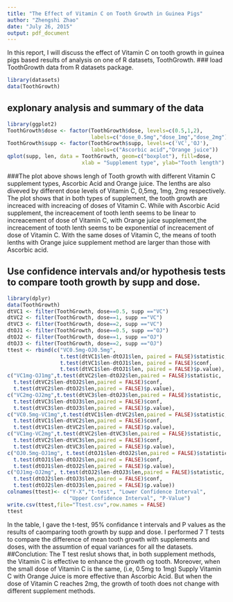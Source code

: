 ```yaml
---
title: "The Effect of Vitamin C on Tooth Growth in Guinea Pigs"
author: "Zhengshi Zhao"
date: "July 26, 2015"
output: pdf_document
---
```


In this report, I will discuss the effect of Vitamin C on tooth growth in guinea pigs based results of analysis on one of R datasets, ToothGrowth. 
### load ToothGrowth data from R datasets package. 
```r
library(datasets)
data(ToothGrowth)
```
## explonary analysis and summary of the data

```r
library(ggplot2)
ToothGrowth$dose <- factor(ToothGrowth$dose, levels=c(0.5,1,2), 
                           labels=c("dose_0.5mg","dose_1mg","dose_2mg"))
ToothGrowth$supp <- factor(ToothGrowth$supp, levels=c('VC','OJ'),
                           labels=c("Ascorbic acid","Orange juice"))
qplot(supp, len, data = ToothGrowth, geom=c("boxplot"), fill=dose,
                        xlab = "Supplement type", ylab="Tooth length")
```
###The plot above shows lengh of Tooth growth with different Vitamin C supplement types, Ascorbic Acid and Orange juice. The lenths are also diveved by different dose levels of Vitamin C, 0,5mg, 1mg, 2mg respectively. The plot shows that in both types of supplement, the tooth growth are increaced with increacing of doses of Vitamin C. While with Ascorbic Acid supplement, the increacement of tooth lenth seems to be linear to increacement of dose of Vitamin C, with Orange juice supplement,the increacement of tooth lenth seems to be exponential of increacement of dose of Vitamin C. With the same doses of Vitamin C, the means of tooth lenths with Orange juice supplement method are larger than those with Ascorbic acid. 

## Use confidence intervals and/or hypothesis tests to compare tooth growth by supp and dose. 
```r
library(dplyr)
data(ToothGrowth)
dtVC1 <- filter(ToothGrowth, dose==0.5, supp =="VC")
dtVC2 <- filter(ToothGrowth, dose==1, supp =="VC")
dtVC3 <- filter(ToothGrowth, dose==2, supp =="VC")
dtOJ1 <- filter(ToothGrowth, dose==0.5, supp =="OJ")
dtOJ2 <- filter(ToothGrowth, dose==1, supp =="OJ")
dtOJ3 <- filter(ToothGrowth, dose==2, supp =="OJ")   
ttest <- rbind(c("VC0.5mg-OJ0.5mg",
                 t.test(dtVC1$len-dtOJ1$len, paired = FALSE)$statistic, 
                 t.test(dtVC1$len-dtOJ1$len, paired = FALSE)$conf, 
                 t.test(dtVC1$len-dtOJ1$len, paired = FALSE)$p.value),
c("VC1mg-OJ1mg",t.test(dtVC2$len-dtOJ2$len,paired = FALSE)$statistic,
  t.test(dtVC2$len-dtOJ2$len,paired = FALSE)$conf,
  t.test(dtVC2$len-dtOJ2$len,paired = FALSE)$p.value), 
c("VC2mg-OJ2mg",t.test(dtVC3$len-dtOJ3$len,paired = FALSE)$statistic,
  t.test(dtVC3$len-dtOJ3$len,paired = FALSE)$conf, 
  t.test(dtVC3$len-dtOJ3$len,paired = FALSE)$p.value),
c("VC0.5mg-VC1mg",t.test(dtVC1$len-dtVC2$len,paired = FALSE)$statistic,
  t.test(dtVC1$len-dtVC2$len,paired = FALSE)$conf,
  t.test(dtVC1$len-dtVC2$len,paired = FALSE)$p.value),
c("VC1mg-VC2mg",t.test(dtVC2$len-dtVC3$len,paired = FALSE)$statistic,
  t.test(dtVC2$len-dtVC3$len,paired = FALSE)$conf,
  t.test(dtVC2$len-dtVC3$len,paired = FALSE)$p.value),
c("OJ0.5mg-OJ1mg", t.test(dtOJ1$len-dtOJ2$len,paired = FALSE)$statistic,
  t.test(dtOJ1$len-dtOJ2$len,paired = FALSE)$conf, 
  t.test(dtOJ1$len-dtOJ2$len,paired = FALSE)$p.value),
c("OJ1mg-OJ2mg", t.test(dtOJ2$len-dtOJ3$len,paired = FALSE)$statistic,
  t.test(dtOJ2$len-dtOJ3$len,paired = FALSE)$conf,
  t.test(dtOJ2$len-dtOJ3$len,paired = FALSE)$p.value))
colnames(ttest)<- c("Y-X","t-test", "Lower Confidence Interval", 
                    "Upper Confidence Interval", "P-Value")
write.csv(ttest,file="Ttest.csv",row.names = FALSE)
ttest
```
In the table, I gave the t-test, 95% confidance t intervals and P values as the results of caomparing tooth growth by supp and dose. I performed 7 T tests to compare the difference of mean tooth growth with supplements and doses, with the assumtion of equal variances for all the datasets. 
##Conclution: 
The T test reslut shows that, in both supplement methods, the Vitamin C is effective to enhance the growth og tooth. Moreover, when the small dose of Vitamin C is the same, (i.e, 0.5mg to 1mg) Supply Vitamin C with Orange Juice is more effective than Ascorbic Acid. But when the dose of Vitamin C reaches 2mg, the growth of tooth does not change with different supplement methods. 
